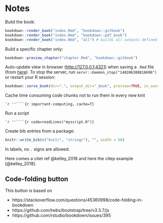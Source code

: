 \mainmatter

# Notes

Build the book:

```r
bookdown::render_book("index.Rmd", "bookdown::gitbook")
bookdown::render_book("index.Rmd", "bookdown::pdf_book")
bookdown::render_book("index.Rmd", "all") # builds all outputs defined in _output.yml
```
Build a specific chapter only:

```r
bookdown::preview_chapter("chapter.Rmd", "bookdown::gitbook")
```

Auto-update view in browser ([http://127.0.0.1:4321](http://127.0.0.1:4321)) when saving a `.Rmd` file (from [here](https://bookdown.org/yihui/bookdown/serve-the-book.html)). To stop the server, run `servr::daemon_stop("140206388818696")` or restart your R session:

```r
bookdown::serve_book(dir=".", output_dir="_book", preview=TRUE, in_session=TRUE, quiet=FALSE, ...)
```

Cache time consuming code chunks not to run them in every new knit

    `r ''````{r important-computing, cache=T}

Run a script 

    `r ''````{r code=readLines("myscript.R")}

Create bib entries from a package:

```r
knitr::write_bib(c("knitr", "stringr"), "", width = 60)
```

In labels, no `.` signs are allowed. 

Here comes a citet ref @kelley_2018 and here the citep example [@kelley_2018].

## Code-folding button

This button is based on

- https://stackoverflow.com/questions/45360998/code-folding-in-bookdown
- https://github.com/twbs/bootstrap/tree/v3.3.7/js
- https://github.com/rstudio/bookdown/issues/395

